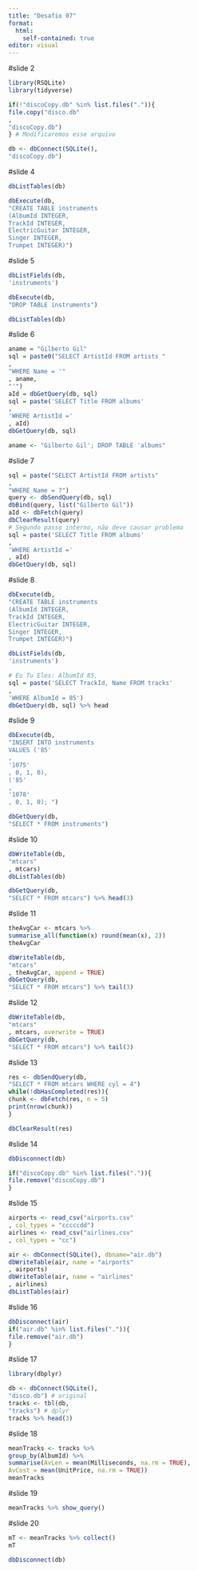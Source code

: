 ---
title: "Desafio 07"
format:
  html: 
    self-contained: true
editor: visual
---
#slide 2
```{r}
library(RSQLite)
library(tidyverse)

if(!"discoCopy.db" %in% list.files(".")){
file.copy("disco.db"
,
"discoCopy.db")
} # Modificaremos esse arquivo
```

```{r}
db <- dbConnect(SQLite(),
"discoCopy.db")
```

#slide 4
```{r}
dbListTables(db)
```

```{r}
dbExecute(db,
"CREATE TABLE instruments
(AlbumId INTEGER,
TrackId INTEGER,
ElectricGuitar INTEGER,
Singer INTEGER,
Trumpet INTEGER)")
```

#slide 5
```{r}
dbListFields(db,
'instruments')
```

```{r}
dbExecute(db,
"DROP TABLE instruments")
```

```{r}
dbListTables(db)
```

#slide 6
```{r}
aname = "Gilberto Gil"
sql = paste0("SELECT ArtistId FROM artists "
,
"WHERE Name = '"
, aname,
"'")
aId = dbGetQuery(db, sql)
sql = paste('SELECT Title FROM albums'
,
'WHERE ArtistId ='
, aId)
dbGetQuery(db, sql)
```

```{r}
aname <- "Gilberto Gil'; DROP TABLE 'albums"

```

#slide 7
```{r}
sql = paste("SELECT ArtistId FROM artists"
,
"WHERE Name = ?")
query <- dbSendQuery(db, sql)
dbBind(query, list("Gilberto Gil"))
aId <- dbFetch(query)
dbClearResult(query)
# Segundo passo interno, não deve causar problema
sql = paste('SELECT Title FROM albums'
,
'WHERE ArtistId ='
, aId)
dbGetQuery(db, sql)
```

#slide 8
```{r}
dbExecute(db,
"CREATE TABLE instruments
(AlbumId INTEGER,
TrackId INTEGER,
ElectricGuitar INTEGER,
Singer INTEGER,
Trumpet INTEGER)")
```

```{r}
dbListFields(db,
'instruments')
```

```{r}
# Eu Tu Eles: AlbumId 85,
sql = paste('SELECT TrackId, Name FROM tracks'
,
'WHERE AlbumId = 85')
dbGetQuery(db, sql) %>% head
```

#slide 9
```{r}
dbExecute(db,
"INSERT INTO instruments
VALUES ('85'
,
'1075'
, 0, 1, 0),
('85'
,
'1078'
, 0, 1, 0); ")
```

```{r}
dbGetQuery(db,
"SELECT * FROM instruments")

```

#slide 10
```{r}
dbWriteTable(db,
"mtcars"
, mtcars)
dbListTables(db)
```

```{r}
dbGetQuery(db,
"SELECT * FROM mtcars") %>% head(3)
```

#slide 11
```{r}
theAvgCar <- mtcars %>%
summarise_all(function(x) round(mean(x), 2))
theAvgCar
```

```{r}
dbWriteTable(db,
"mtcars"
, theAvgCar, append = TRUE)
dbGetQuery(db,
"SELECT * FROM mtcars") %>% tail(3)
```

#slide 12
```{r}
dbWriteTable(db,
"mtcars"
, mtcars, overwrite = TRUE)
dbGetQuery(db,
"SELECT * FROM mtcars") %>% tail(3)

```

#slide 13
```{r}
res <- dbSendQuery(db,
"SELECT * FROM mtcars WHERE cyl = 4")
while(!dbHasCompleted(res)){
chunk <- dbFetch(res, n = 5)
print(nrow(chunk))
}

```

```{r}
dbClearResult(res)
```

#slide 14
```{r}
dbDisconnect(db)
```

```{r}
if("discoCopy.db" %in% list.files(".")){
file.remove("discoCopy.db")
}

```

#slide 15
```{r}
airports <- read_csv("airports.csv"
, col_types = "cccccdd")
airlines <- read_csv("airlines.csv"
, col_types = "cc")
```

```{r}
air <- dbConnect(SQLite(), dbname="air.db")
dbWriteTable(air, name = "airports"
, airports)
dbWriteTable(air, name = "airlines"
, airlines)
dbListTables(air)
```

#slide 16
```{r}
dbDisconnect(air)
if("air.db" %in% list.files(".")){
file.remove("air.db")
}

```

#slide 17
```{r}
library(dbplyr)
```

```{r}
db <- dbConnect(SQLite(),
"disco.db") # original
tracks <- tbl(db,
"tracks") # dplyr
tracks %>% head(3)
```

#slide 18
```{r}
meanTracks <- tracks %>%
group_by(AlbumId) %>%
summarise(AvLen = mean(Milliseconds, na.rm = TRUE),
AvCost = mean(UnitPrice, na.rm = TRUE))
meanTracks

```

#slide 19
```{r}
meanTracks %>% show_query()

```

#slide 20
```{r}
mT <- meanTracks %>% collect()
mT
```

```{r}
dbDisconnect(db)
```

